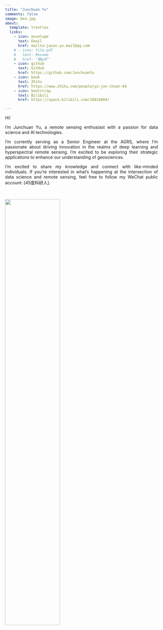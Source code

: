 ```yaml
---
title: "Junchuan Yu"
comments: false
image: bea.jpg
about:
  template: trestles
  links:
    - icon: envelope
      text: Email
      href: mailto:jason.yu.mail@qq.com
    # - icon: file-pdf
    #   text: Resume
    #   href: ‘缺pdf’
    - icon: github
      text: GitHub
      href: https://github.com/JunchuanYu
    - icon: book
      text: Zhihu
      href: https://www.zhihu.com/people/yu-jun-chuan-84
    - icon: bootstrap
      text: Bilibili
      href: https://space.bilibili.com/18814004/

---
```



Hi!

<p align="justify ">I'm Junchuan Yu, a remote sensing enthusiast with a passion for data science and AI technologies.<p>

<p align="justify ">I'm currently serving as a Senior Engineer at the AGRS, where I'm passionate about driving innovation in the realms of deep learning and hyperspectral remote sensing. I'm excited to be exploring their strategic applications to enhance our understanding of geosciences. <p>


<p align="justify "> I'm excited to share my knowledge and connect with like-minded individuals. If you're interested in what's happening at the intersection of data science and remote sensing, feel free to follow my WeChat public account: [45度科研人].<p>

<br/>

![](https://dunazo.oss-cn-beijing.aliyuncs.com/blog/wechat-simple.png){fig-align="center" width="60%"}
